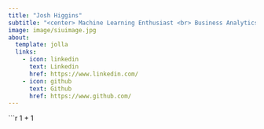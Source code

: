 ```yaml
---
title: "Josh Higgins"
subtitle: "<center> Machine Learning Enthusiast <br> Business Analytics Major <br> Southern Illinois University Carbondale" 
image: image/siuimage.jpg
about:
  template: jolla
  links: 
    - icon: linkedin
      text: Linkedin
      href: https://www.linkedin.com/
    - icon: github
      text: Github
      href: https://www.github.com/
---
```




```r
1 + 1